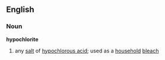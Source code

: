 ==English==
===Noun===
'''hypochlorite'''
#{{chemistry}} any [[salt]] of [[hypochlorous acid]]; used as a [[household]] [[bleach]]